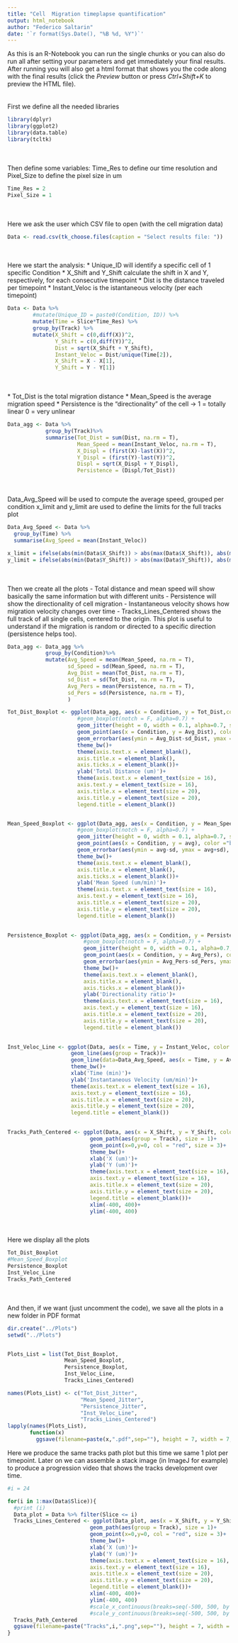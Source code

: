 ```yaml
---
title: "Cell  Migration timeplapse quantification"
output: html_notebook
author: "Federico Saltarin"
date: '`r format(Sys.Date(), "%B %d, %Y")`'
---
```

As this is an R-Notebook you can run the single chunks or you can also do run all after setting your parameters and get immediately your final results. After running you will also get a html format that shows you the code along with the final results (click the *Preview* button or press *Ctrl+Shift+K* to preview the HTML file).
<br> 
<br>
<br>
First we define all the needed libraries
```r
library(dplyr)
library(ggplot2)
library(data.table)
library(tcltk)
```
<br> 
<br>
Then define some variables: Time_Res to define our time resolution and Pixel_Size to define the pixel size in um
```r
Time_Res = 2
Pixel_Size = 1
```
<br> 
<br>
Here we ask the user which CSV file to open (with the cell migration data)
```r
Data <- read.csv(tk_choose.files(caption = "Select results file: "))
```
<br> 
<br>
Here we start the analysis:
* Unique_ID will identify a specific cell of 1 specific Condition 
* X_Shift and Y_Shift calculate the shift in X and Y, respectively, for each consecutive timepoint 
* Dist is the distance traveled per timepoint 
* Instant_Veloc is the istantaneous velocity (per each timepoint) 

```r
Data <- Data %>%
        #mutate(Unique_ID = paste0(Condition, ID)) %>%
        mutate(Time = Slice*Time_Res) %>%
        group_by(Track) %>%
        mutate(X_Shift = c(0,diff(X))^2,
               Y_Shift = c(0,diff(Y))^2,
               Dist = sqrt(X_Shift + Y_Shift),
               Instant_Veloc = Dist/unique(Time[2]),
               X_Shift = X - X[1],
               Y_Shift = Y - Y[1])

```
<br>
<br>
* Tot_Dist is the total migration distance
* Mean_Speed is the average migration speed
* Persistence is the "directionality" of the cell -> 1 = totally linear 0 = very unlinear
```r
Data_agg <- Data %>%
            group_by(Track)%>%
            summarise(Tot_Dist = sum(Dist, na.rm = T),
                      Mean_Speed = mean(Instant_Veloc, na.rm = T),
                      X_Displ = (first(X)-last(X))^2,
                      Y_Displ = (first(Y)-last(Y))^2,
                      Displ = sqrt(X_Displ + Y_Displ),
                      Persistence = (Displ/Tot_Dist))
```
<br>
<br>
Data_Avg_Speed will be used to compute the average speed, grouped per condition
x_limit and y_limit are used to define the limits for the full tracks plot

```r
Data_Avg_Speed <- Data %>%
  group_by(Time) %>% 
  summarise(Avg_Speed = mean(Instant_Veloc))

x_limit = ifelse(abs(min(Data$X_Shift)) > abs(max(Data$X_Shift)), abs(min(Data$X_Shift)), abs(max(Data$X_Shift)))
y_limit = ifelse(abs(min(Data$Y_Shift)) > abs(max(Data$Y_Shift)), abs(min(Data$Y_Shift)), abs(max(Data$Y_Shift)))
```
<br> 
<br>
Then we create all the plots
- Total distance and mean speed will show basically the same information but with different units
- Persistence will show the directionality of cell migration
- Instantaneous velocity shows how migration velocity changes over time
- Tracks_Lines_Centered shows the full track of all single cells, centered to the origin. This plot is useful to understand if the   migration is random or directed to a specific direction (persistence helps too). 


```r
Data_agg <- Data_agg %>%
            group_by(Condition)%>%
            mutate(Avg_Speed = mean(Mean_Speed, na.rm = T),
                   sd_Speed = sd(Mean_Speed, na.rm = T),
                   Avg_Dist = mean(Tot_Dist, na.rm = T),
                   sd_Dist = sd(Tot_Dist, na.rm = T),
                   Avg_Pers = mean(Persistence, na.rm = T),
                   sd_Pers = sd(Persistence, na.rm = T),
                   )
```

```r

Tot_Dist_Boxplot <- ggplot(Data_agg, aes(x = Condition, y = Tot_Dist,color=as.factor(Track), fill = Condition)) +
                      #geom_boxplot(notch = F, alpha=0.7) +
                      geom_jitter(height = 0, width = 0.1, alpha=0.7, size = 3) +
                      geom_point(aes(x = Condition, y = Avg_Dist), color ="black", size = 5)+
                      geom_errorbar(aes(ymin = Avg_Dist-sd_Dist, ymax = Avg_Dist+sd_Dist), color ="black", width=.1) +
                      theme_bw()+
                      theme(axis.text.x = element_blank(),
                      axis.title.x = element_blank(),
                      axis.ticks.x = element_blank())+
                      ylab('Total Distance (um)')+
                      theme(axis.text.x = element_text(size = 16),
                      axis.text.y = element_text(size = 16),
                      axis.title.x = element_text(size = 20),
                      axis.title.y = element_text(size = 20),
                      legend.title = element_blank())


Mean_Speed_Boxplot <- ggplot(Data_agg, aes(x = Condition, y = Mean_Speed, fill = Condition,color=as.factor(Track))) +
                      #geom_boxplot(notch = F, alpha=0.7) +
                      geom_jitter(height = 0, width = 0.1, alpha=0.7, size = 3) +
                      geom_point(aes(x = Condition, y = avg), color ="black", size = 5)+
                      geom_errorbar(aes(ymin = avg-sd, ymax = avg+sd), color ="black", width=.1) +
                      theme_bw()+
                      theme(axis.text.x = element_blank(),
                      axis.title.x = element_blank(),
                      axis.ticks.x = element_blank())+
                      ylab('Mean Speed (um/min)')+
                      theme(axis.text.x = element_text(size = 16),
                      axis.text.y = element_text(size = 16),
                      axis.title.x = element_text(size = 20),
                      axis.title.y = element_text(size = 20),
                      legend.title = element_blank())
                    

Persistence_Boxplot <- ggplot(Data_agg, aes(x = Condition, y = Persistence,color=as.factor(Track),fill = Condition)) +
                        #geom_boxplot(notch = F, alpha=0.7) +
                        geom_jitter(height = 0, width = 0.1, alpha=0.7, size = 3) +
                        geom_point(aes(x = Condition, y = Avg_Pers), color ="black", size = 5)+
                        geom_errorbar(aes(ymin = Avg_Pers-sd_Pers, ymax = Avg_Pers+sd_Pers), color ="black", width=.1) +
                        theme_bw()+
                        theme(axis.text.x = element_blank(),
                        axis.title.x = element_blank(),
                        axis.ticks.x = element_blank())+
                        ylab('Directionality ratio')+
                        theme(axis.text.x = element_text(size = 16),
                        axis.text.y = element_text(size = 16),
                        axis.title.x = element_text(size = 20),
                        axis.title.y = element_text(size = 20),
                        legend.title = element_blank())
                   

Inst_Veloc_Line <- ggplot(Data, aes(x = Time, y = Instant_Veloc, color = as.factor(Track)))+ 
                    geom_line(aes(group = Track))+
                    geom_line(data=Data_Avg_Speed, aes(x = Time, y = Avg_Speed), color = 'red', size = 1.5)+
                    theme_bw()+
                    xlab('Time (min)')+
                    ylab('Instantaneous Velocity (um/min)')+
                    theme(axis.text.x = element_text(size = 16),
                    axis.text.y = element_text(size = 16),
                    axis.title.x = element_text(size = 20),
                    axis.title.y = element_text(size = 20),
                    legend.title = element_blank())
                    

Tracks_Path_Centered <- ggplot(Data, aes(x = X_Shift, y = Y_Shift, color=as.factor(Track)))+ 
                          geom_path(aes(group = Track), size = 1)+
                          geom_point(x=0,y=0, col = "red", size = 3)+
                          theme_bw()+
                          xlab('X (um)')+
                          ylab('Y (um)')+
                          theme(axis.text.x = element_text(size = 16),
                          axis.text.y = element_text(size = 16),
                          axis.title.x = element_text(size = 20),
                          axis.title.y = element_text(size = 20),
                          legend.title = element_blank())+
                          xlim(-400, 400)+
                          ylim(-400, 400)
```
<br>
<br>
Here we display all the plots
```r
Tot_Dist_Boxplot
#Mean_Speed_Boxplot
Persistence_Boxplot
Inst_Veloc_Line
Tracks_Path_Centered

```
<br>
<br>
And then, if we want (just uncomment the code), we save all the plots in a new folder in PDF format
```r
dir.create("../Plots")
setwd("../Plots")


Plots_List = list(Tot_Dist_Boxplot,
                  Mean_Speed_Boxplot,
                  Persistence_Boxplot,
                  Inst_Veloc_Line,
                  Tracks_Lines_Centered)

names(Plots_List) <- c("Tot_Dist_Jitter",
                       "Mean_Speed_Jitter",
                       "Persistence_Jitter",
                       "Inst_Veloc_Line",
                       "Tracks_Lines_Centered")
lapply(names(Plots_List),
       function(x)
         ggsave(filename=paste(x,".pdf",sep=""), height = 7, width = 7, plot=Plots_List[[x]]))
```

Here we produce the same tracks path plot but this time we same 1 plot per timepoint. Later on we can assemble a stack image (in ImageJ for example) to produce a progression video that shows the tracks development over time.
```r
#i = 24

for(i in 1:max(Data$Slice)){
  #print (i)
  Data_plot = Data %>% filter(Slice <= i)
  Tracks_Lines_Centered <- ggplot(Data_plot, aes(x = X_Shift, y = Y_Shift, color=as.factor(Track)))+ 
                          geom_path(aes(group = Track), size = 1)+
                          geom_point(x=0,y=0, col = "red", size = 3)+
                          theme_bw()+
                          xlab('X (um)')+
                          ylab('Y (um)')+
                          theme(axis.text.x = element_text(size = 16),
                          axis.text.y = element_text(size = 16),
                          axis.title.x = element_text(size = 20),
                          axis.title.y = element_text(size = 20),
                          legend.title = element_blank())+
                          xlim(-400, 400)+
                          ylim(-400, 400)
                          #scale_x_continuous(breaks=seq(-500, 500, by = 100)))+
                          #scale_y_continuous(breaks=seq(-500, 500, by = 100))
  Tracks_Path_Centered
  ggsave(filename=paste("Tracks",i,".png",sep=""), height = 7, width = 7, plot=Tracks_Lines_Centered)
}
    





```










